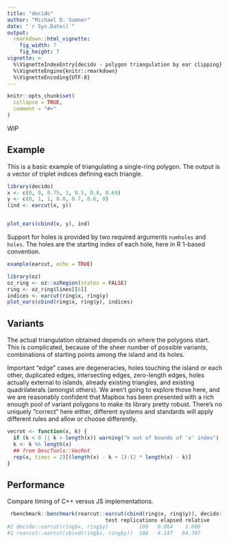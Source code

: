 ```yaml
---
title: "decido"
author: "Michael D. Sumner"
date: "`r Sys.Date()`"
output:
  rmarkdown::html_vignette:
    fig_width: 7
    fig_height: 7
vignette: >
  %\VignetteIndexEntry{decido - polygon triangulation by ear clipping}
  %\VignetteEngine{knitr::rmarkdown}
  %\VignetteEncoding{UTF-8}
---
```


```r
knitr::opts_chunk$set(
  collapse = TRUE,
  comment = "#>"
)
```

WIP

## Example

This is a basic example of triangulating a single-ring polygon. The
output is a vector of triplet indices defining each triangle. 


```r
library(decido)
x <- c(0, 0, 0.75, 1, 0.5, 0.8, 0.69)
y <- c(0, 1, 1, 0.8, 0.7, 0.6, 0)
(ind <- earcut(x, y))


plot_ears(cbind(x, y), ind)
```

Support for holes is provided by two required arguments `numholes`
and `holes`. The holes are the starting index of each hole, here in R 1-based convention. 

```r
example(earcut, echo = TRUE)
```

```r
library(oz)
oz_ring <- oz::ozRegion(states = FALSE)
ring <- oz_ring$lines[[6]]
indices <- earcut(ring$x, ring$y)
plot_ears(cbind(ring$x, ring$y), indices)
```


## Variants

The actual triangulation obtained depends on where the polygons start. This is complicated, because of the sheer number of possible variants, combinations of starting points among the island and its holes. 

Important "edge" cases are degeneracies, holes touching the island or each other, duplicated edges, intersecting edges, zero-length edges, holes actually external to islands, already existing triangles, and existing quadrilaterals (amongst others). We aren't going to explore those here, and we are reasonably confident that Mapbox has been presented with a rich enough pool of variant polygons to make its library pretty robust. There's no uniquely "correct" here either, different systems and standards will apply different rules and allow or choose differently. 


```r
vecrot <- function(x, k) {
  if (k < 0 || k > length(x)) warning("k out of bounds of 'x' index")
  k <- k %% length(x)
  ## from DescTools::VecRot
  rep(x, times = 2)[(length(x) - k + 1):(2 * length(x) - k)]
}
```


## Performance

Compare timing of C++ versus JS implementations. 


```R
 rbenchmark::benchmark(rearcut::earcut(cbind(ring$x, ring$y)), decido::earcut(ring$x, ring$y))
                                test replications elapsed relative
#2 decido::earcut(ring$x, ring$y)          100   0.064    1.000
#1 rearcut::earcut(cbind(ring$x, ring$y))  100   4.147   64.797
```

